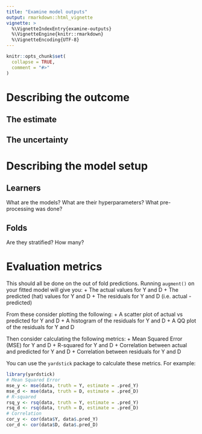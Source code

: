 ```yaml
---
title: "Examine model outputs"
output: rmarkdown::html_vignette
vignette: >
  %\VignetteIndexEntry{examine-outputs}
  %\VignetteEngine{knitr::rmarkdown}
  %\VignetteEncoding{UTF-8}
---
```


```r
knitr::opts_chunk$set(
  collapse = TRUE,
  comment = "#>"
)
```

# Describing the outcome

## The estimate

## The uncertainty


# Describing the model setup

## Learners
What are the models?
What are their hyperparameters?
What pre-processing was done?

## Folds
Are they stratified? How many?

# Evaluation metrics

This should all be done on the out of fold predictions. Running `augment()` on your fitted model will give you:
+ The actual values for Y and D
+ The predicted (hat) values for Y and D 
+ The residuals for Y and D (i.e. actual - predicted)

From these consider plotting the following:
+ A scatter plot of actual vs predicted for Y and D
+ A histogram of the residuals for Y and D
+ A QQ plot of the residuals for Y and D

Then consider calculating the following metrics:
+ Mean Squared Error (MSE) for Y and D
+ R-squared for Y and D
+ Correlation between actual and predicted for Y and D
+ Correlation between residuals for Y and D

You can use the `yardstick` package to calculate these metrics. For example:
```r
library(yardstick)
# Mean Squared Error
mse_y <- mse(data, truth = Y, estimate = .pred_Y)
mse_d <- mse(data, truth = D, estimate = .pred_D)
# R-squared
rsq_y <- rsq(data, truth = Y, estimate = .pred_Y)
rsq_d <- rsq(data, truth = D, estimate = .pred_D)
# Correlation
cor_y <- cor(data$Y, data$.pred_Y)
cor_d <- cor(data$D, data$.pred_D)
```


